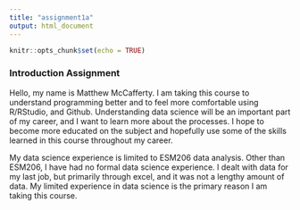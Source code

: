 ```yaml
---
title: "assignment1a"
output: html_document
---
```


```r
knitr::opts_chunk$set(echo = TRUE)
```

### Introduction Assignment

Hello, my name is Matthew McCafferty. I am taking this course to understand programming better and to feel more comfortable using R/RStudio, and Github. Understanding data science will be an important part of my career, and I want to learn more about the processes. I hope to become more educated on the subject and hopefully use some of the skills learned in this course throughout my career.  


My data science experience is limited to ESM206 data analysis. Other than ESM206, I have had no formal data science experience. I dealt with data for my last job, but primarily through excel, and it was not a lengthy amount of data. My limited experience in data science is the primary reason I am taking this course. 